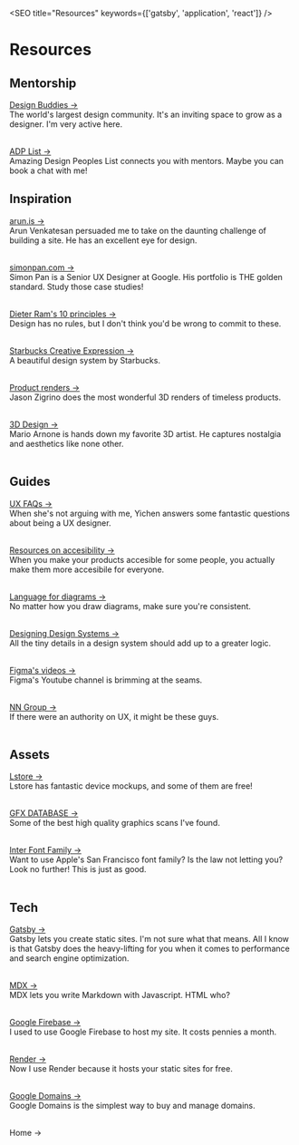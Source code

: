 
<SEO title="Resources" keywords={['gatsby', 'application', 'react']} />

# Resources

## Mentorship
<a target="_blank" rel="noopener noreferrer" href="https://www.designbuddies.community">Design Buddies -></a>  <br  />
The world's largest design community. It's an inviting space to grow as a designer. I'm very active here.  <br  />  <br  />


<a target="_blank" rel="noopener noreferrer" href="https://www.adplist.org">ADP List -></a>  <br  />
Amazing Design Peoples List connects you with mentors. Maybe you can book a chat with me!

## Inspiration
<a target="_blank" rel="noopener noreferrer" href="https://www.arun.is/about/">arun.is -></a>  <br  />
Arun Venkatesan persuaded me to take on the daunting challenge of building a site. He has an excellent eye for design.  <br  />  <br  />


<a target="_blank" rel="noopener noreferrer" href="http://simonpan.com">simonpan.com -></a>  <br  />
Simon Pan is a Senior UX Designer at Google. His portfolio is THE golden standard. Study those case studies!  <br  />  <br  />


<a target="_blank" rel="noopener noreferrer" href="https://www.vitsoe.com/us/about/good-design">Dieter Ram's 10 principles -></a>  <br  />
Design has no rules, but I don't think you'd be wrong to commit to these.  <br  />  <br  />

<a target="_blank" rel="noopener noreferrer" href="https://creative.starbucks.com/">Starbucks Creative Expression -></a>  <br  />
A beautiful design system by Starbucks.  <br  />  <br  />

<a target="_blank" rel="noopener noreferrer" href="https://dribbble.com/JasonZigrino">Product renders -></a>  <br  />
Jason Zigrino does the most wonderful 3D renders of timeless products.   <br  />  <br  />

<a target="_blank" rel="noopener noreferrer" href="https://www.instagram.com/newcolossal/">3D Design -></a>  <br  />
Mario Arnone is hands down my favorite 3D artist. He captures nostalgia and aesthetics like none other.   <br  />  <br  />


## Guides

<a target="_blank" rel="noopener noreferrer" href="https://www.notion.so/UX-FAQs-3cbed70a2ce244208394a852af79996f">UX FAQs -></a>  <br  />
When she's not arguing with me, Yichen answers some fantastic questions about being a UX designer.  <br  />  <br  />

<a target="_blank" rel="noopener noreferrer" href="https://a11yresources.webflow.io/category/guides">Resources on accesibility -></a>  <br  />
When you make your products accesible for some people, you actually make them more accesibile for everyone.  <br  />  <br  />

<a target="_blank" rel="noopener noreferrer" href="http://www.jjg.net/ia/visvocab/">Language for diagrams -></a>  <br  />
No matter how you draw diagrams, make sure you're consistent.  <br  />  <br  />

<a target="_blank" rel="noopener noreferrer" href="https://atomicdesign.bradfrost.com/table-of-contents/">Designing Design Systems -></a>  <br  />
All the tiny details in a design system should add up to a greater logic.  <br  />  <br  />

<a target="_blank" rel="noopener noreferrer" href="https://www.youtube.com/channel/UCQsVmhSa4X-G3lHlUtejzLA">Figma's videos -></a>  <br  />
Figma's Youtube channel is brimming at the seams. <br  />  <br  />

<a target="_blank" rel="noopener noreferrer" href="https://www.nngroup.com/">NN Group -></a>  <br  />
If there were an authority on UX, it might be these guys.  <br  />  <br  />


## Assets
<a target="_blank" rel="noopener noreferrer" href="https://www.ls.graphics"> Lstore -> </a>   <br  />
Lstore has fantastic device mockups, and some of them are free!  <br  />  <br  />

<a target="_blank" rel="noopener noreferrer" href="https://www.ls.graphics"> GFX DATABASE -> </a>   <br  />
Some of the best high quality graphics scans I've found.  <br  />  <br  />

<a target="_blank" rel="noopener noreferrer" href="https://rsms.me/inter/"> Inter Font Family -> </a>   <br  />
Want to use Apple's San Francisco font family? Is the law not letting you? Look no further! This is just as good.  <br  />  <br  />

## Tech 
<a target="_blank" rel="noopener noreferrer" href="https://www.gatsbyjs.com">Gatsby -> </a>  <br  />
Gatsby lets you create static sites. I'm not sure what that means. All I know is that Gatsby does the heavy-lifting for you when it comes to performance and search engine optimization.  <br  />  <br  />


<a target="_blank" rel="noopener noreferrer" href="https://mdxjs.com"> MDX -> </a>   <br  />
MDX lets you write Markdown with Javascript. HTML who?  <br  />  <br  />


<a target="_blank" rel="noopener noreferrer" href="https://firebase.google.com"> Google Firebase -> </a>   <br  />
I used to use Google Firebase to host my site. It costs pennies a month.  <br  />  <br  />


<a target="_blank" rel="noopener noreferrer" href="https://render.com"> Render -> </a>   <br  />
Now I use Render because it hosts your static sites for free.  <br  />  <br  />


<a target="_blank" rel="noopener noreferrer" href="https://domains.google"> Google Domains -> </a>   <br  />
Google Domains is the simplest way to buy and manage domains.  <br  />  <br  />


<Link to="/">Home -></Link>